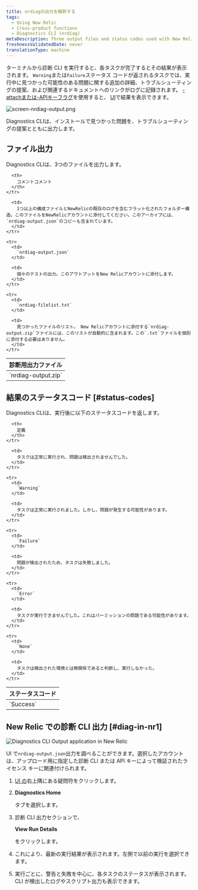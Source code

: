 ```yaml
---
title: nrdiagの出力を解釈する
tags:
  - Using New Relic
  - Cross-product functions
  - Diagnostics CLI (nrdiag)
metaDescription: Three output files and status codes used with New Relic Diagnostics (nrdiag).
freshnessValidatedDate: never
translationType: machine
---
```




ターミナルから診断 CLI を実行すると、各タスクが完了するとその結果が表示されます。 `Warning`または`Failure`ステータス コードが返されるタスクでは、実行中に見つかった可能性のある問題に関する追加の詳細、トラブルシューティングの提案、および関連するドキュメントへのリンクがログに記録されます。 [-attachまたは-APIキーフラグ](/docs/new-relic-solutions/solve-common-issues/diagnostics-cli-nrdiag/pass-command-line-options-nrdiag)を使用すると、 [UI](/docs/using-new-relic/cross-product-functions/diagnostics-cli-nrdiag/interpret-nrdiag-output/#diag-in-nr1)で結果を表示できます。

<img
  title="screen-nrdiag-output.png"
  alt="screen-nrdiag-output.png"
  src={otherNrdiagOutput}
/>

<figcaption>
  Diagnostics CLIは、インストールで見つかった問題を、トラブルシューティングの提案とともに出力します。
</figcaption>

## ファイル出力

Diagnostics CLIは、3つのファイルを出力します。

<table>
  <thead>
    <tr>
      <th style={{ width: "200px" }}>
        診断用出力ファイル
      </th>

      <th>
        コメントコメント
      </th>
    </tr>
  </thead>

  <tbody>
    <tr>
      <td>
        `nrdiag-output.zip`
      </td>

      <td>
        1つ以上の構成ファイルとNewRelicの既存のログを含むフラット化されたフォルダー構造。このファイルをNewRelicアカウントに添付してください。このアーカイブには、 `nrdiag-output.json`のコピーも含まれています。
      </td>
    </tr>

    <tr>
      <td>
        `nrdiag-output.json`
      </td>

      <td>
        個々のテストの出力。このアウトプットをNew Relicアカウントに添付します。
      </td>
    </tr>

    <tr>
      <td>
        `nrdiag-filelist.txt`
      </td>

      <td>
        見つかったファイルのリスト。 New Relicアカウントに添付する`nrdiag-output.zip`ファイルには、このリストが自動的に含まれます。この`.txt`ファイルを個別に添付する必要はありません。
      </td>
    </tr>
  </tbody>
</table>

## 結果のステータスコード [#status-codes]

Diagnostics CLIは、実行後に以下のステータスコードを返します。

<table>
  <thead>
    <tr>
      <th style={{ width: "125px" }}>
        ステータスコード
      </th>

      <th>
        定義
      </th>
    </tr>
  </thead>

  <tbody>
    <tr>
      <td>
        `Success`
      </td>

      <td>
        タスクは正常に実行され、問題は検出されませんでした。
      </td>
    </tr>

    <tr>
      <td>
        `Warning`
      </td>

      <td>
        タスクは正常に実行されました。しかし、問題が発生する可能性があります。
      </td>
    </tr>

    <tr>
      <td>
        `Failure`
      </td>

      <td>
        問題が検出されたため、タスクは失敗しました。
      </td>
    </tr>

    <tr>
      <td>
        `Error`
      </td>

      <td>
        タスクが実行できませんでした。これはパーミッションの問題である可能性があります。
      </td>
    </tr>

    <tr>
      <td>
        `None`
      </td>

      <td>
        タスクは検出された環境とは無関係であると判断し、実行しなかった。
      </td>
    </tr>
  </tbody>
</table>

## New Relic での診断 CLI 出力 [#diag-in-nr1]

<img
  title="Diagnostics CLI Output application in New Relic"
  alt="Diagnostics CLI Output application in New Relic"
  src={solutionsNerdletDiag}
/>

UI で`nrdiag-output.json`出力を調べることができます。選択したアカウントは、アップロード用に指定した診断 CLI または API キーによって検証されたライセンス キーに関連付けられます。

1. [UI の](https://one.newrelic.com)右上隅にある疑問符をクリックします。

2. <DNT>**Diagnostics Home**</DNT>

   タブを選択します。

3. 診断 CLI 出力セクションで、

   <DNT>**View Run Details**</DNT>

   をクリックします。

4. これにより、最新の実行結果が表示されます。左側で以前の実行を選択できます。

5. 実行ごとに、警告と失敗を中心に、各タスクのステータスが表示されます。CLI が検出したログやスクリプト出力も表示できます。
